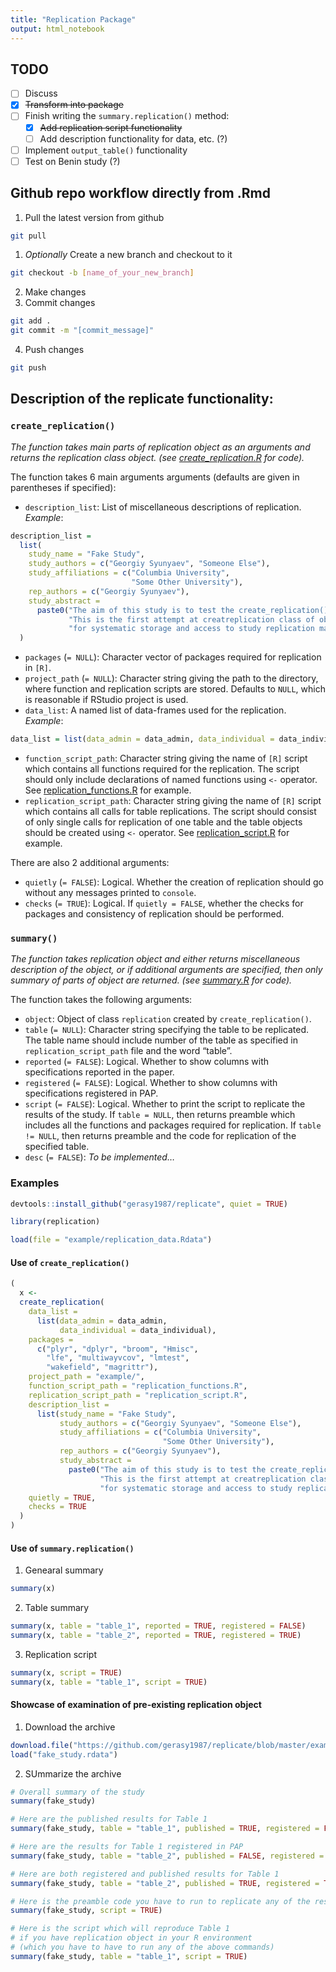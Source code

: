 ```yaml
---
title: "Replication Package"
output: html_notebook
---
```


## TODO

- [ ] Discuss
- [x] ~~Transform into package~~
- [ ] Finish writing the ```summary.replication()``` method:
    - [x] ~~Add replication script functionality~~
    - [ ] Add description functionality for data, etc. (?)
- [ ] Implement ```output_table()``` functionality
- [ ] Test on Benin study (?)

## Github repo workflow directly from .Rmd

1. Pull the latest version from github
```bash
git pull
```
1. *Optionally* Create a new branch and checkout to it
```bash
git checkout -b [name_of_your_new_branch]
```
2. Make changes
3. Commit changes
```bash
git add .
git commit -m "[commit_message]"
```
4. Push changes
```bash
git push
```

## Description of the replicate functionality:

### ```create_replication()```

_The function takes main parts of replication object as an arguments and returns the replication class object. (see [create\_replication.R](https://github.com/gerasy1987/replicate/blob/master/create_replication.R) for code)._

The function takes 6 main arguments arguments (defaults are given in parentheses if specified):
  
  - ```description_list```: List of miscellaneous descriptions of replication. *Example*:
```r
description_list =
  list(
    study_name = "Fake Study",
    study_authors = c("Georgiy Syunyaev", "Someone Else"),
    study_affiliations = c("Columbia University",
                           "Some Other University"),
    rep_authors = c("Georgiy Syunyaev"),
    study_abstract =
      paste0("The aim of this study is to test the create_replication() functionality. ",
             "This is the first attempt at creatreplication class of objects in [R] ",
             "for systematic storage and access to study replication materials.")
  )
```
    
  - ```packages``` (```= NULL```): Character vector of packages required for replication in `[R]`.
  - ```project_path``` (```= NULL```): Character string giving the path to the directory, where function and replication scripts are stored. Defaults to ```NULL```, which is reasonable if RStudio project is used.
  - ```data_list```: A named list of data-frames used for the replication. *Example*:
    
```r
data_list = list(data_admin = data_admin, data_individual = data_individual)
```
    
  - ```function_script_path```: Character string giving the name of `[R]` script which contains all functions required for the replication. The script should only include declarations of named functions using ```<-``` operator. See [replication\_functions.R](https://github.com/gerasy1987/replicate/blob/master/example/replication_functions.R) for example.
  - ```replication_script_path```: Character string giving the name of `[R]` script which contains all calls for table replications. The script should consist of only single calls for replication of one table and the table objects should be created using ```<-``` operator. See [replication\_script.R](https://github.com/gerasy1987/replicate/blob/master/example/replication_script.R) for example.
    
There are also 2 additional arguments:
  
  - ```quietly``` (```= FALSE```): Logical. Whether the creation of replication should go without any messages printed to `console`.
  - ```checks``` (```= TRUE```): Logical. If ```quietly = FALSE```, whether the checks for packages and consistency of replication should be performed.

### ```summary()```

_The function takes replication object and either returns miscellaneous description of the object, or if additional arguments are specified, then only summary of parts of object are returned. (see [summary.R](https://github.com/gerasy1987/replicate/blob/master/summary.R) for code)._

The function takes the following arguments:
  
  - ```object```: Object of class ```replication``` created by ```create_replication()```.
  - ```table``` (```= NULL```): Character string specifying the table to be replicated. The table name should include number of the table as specified in ```replication_script_path``` file and the word "table".
  - ```reported``` (```= FALSE```): Logical. Whether to show columns with specifications reported in the paper.
  - ```registered``` (```= FALSE```): Logical. Whether to show columns with specifications registered in PAP.
  - ```script``` (```= FALSE```): Logical. Whether to print the script to replicate the results of the study. If ```table = NULL```, then returns preamble which includes all the functions and packages required for replication. If ```table != NULL```, then returns preamble and the code for replication of the specified table.
  - ```desc``` (```= FALSE```): *To be implemented...*

### Examples

```r
devtools::install_github("gerasy1987/replicate", quiet = TRUE)

library(replication)

load(file = "example/replication_data.Rdata")
```

#### Use of ```create_replication()```
```r


(
  x <-
  create_replication(
    data_list =
      list(data_admin = data_admin,
           data_individual = data_individual),
    packages =
      c("plyr", "dplyr", "broom", "Hmisc",
        "lfe", "multiwayvcov", "lmtest",
        "wakefield", "magrittr"),
    project_path = "example/",
    function_script_path = "replication_functions.R",
    replication_script_path = "replication_script.R",
    description_list =
      list(study_name = "Fake Study",
           study_authors = c("Georgiy Syunyaev", "Someone Else"),
           study_affiliations = c("Columbia University",
                                  "Some Other University"),
           rep_authors = c("Georgiy Syunyaev"),
           study_abstract = 
             paste0("The aim of this study is to test the create_replication() functionality. ",
                    "This is the first attempt at creatreplication class of objects in [R] ",
                    "for systematic storage and access to study replication materials.")),
    quietly = TRUE,
    checks = TRUE
  )
)
```

#### Use of ```summary.replication()```

1. Genearal summary
```r
summary(x)
```

2. Table summary
```r
summary(x, table = "table_1", reported = TRUE, registered = FALSE)
summary(x, table = "table_2", reported = TRUE, registered = TRUE)
```

3. Replication script
```r
summary(x, script = TRUE)
summary(x, table = "table_1", script = TRUE)
```

#### Showcase of examination of pre-existing replication object

1. Download the archive
```r
download.file("https://github.com/gerasy1987/replicate/blob/master/example/fake_study.rdata?raw=True","fake_study.rdata")
load("fake_study.rdata")
```

2. SUmmarize the archive
```r
# Overall summary of the study
summary(fake_study)

# Here are the published results for Table 1
summary(fake_study, table = "table_1", published = TRUE, registered = FALSE)

# Here are the results for Table 1 registered in PAP
summary(fake_study, table = "table_2", published = FALSE, registered = TRUE)

# Here are both registered and published results for Table 1
summary(fake_study, table = "table_2", published = TRUE, registered = TRUE)

# Here is the preamble code you have to run to replicate any of the results in the study
summary(fake_study, script = TRUE)

# Here is the script which will reproduce Table 1
# if you have replication object in your R environment
# (which you have to have to run any of the above commands)
summary(fake_study, table = "table_1", script = TRUE)
```


